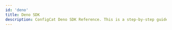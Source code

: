 ```yaml
---
id: 'deno'
title: Deno SDK
description: ConfigCat Deno SDK Reference. This is a step-by-step guide on how to use feature flags in your Deno applications.
---
```




<script
  type="application/ld+json"
  dangerouslySetInnerHTML={{ __html: JSON.stringify(UnifiedJSDenoSchema) }}
></script>


<JSSdkReferenceTemplate platform={platform}>
</JSSdkReferenceTemplate>


